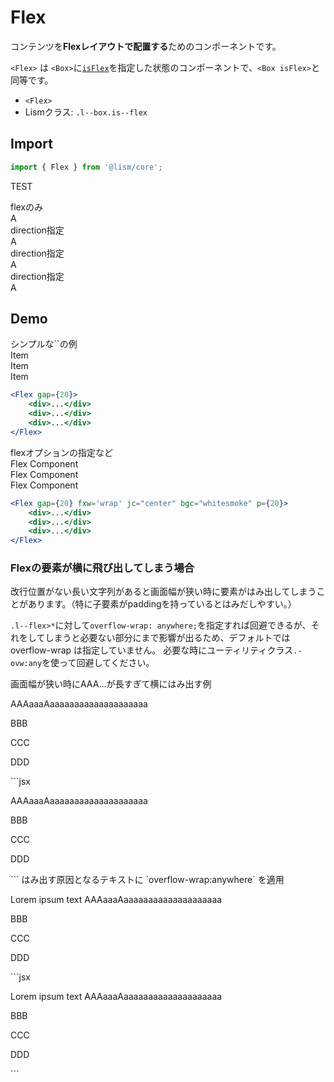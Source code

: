 
# Flex

コンテンツを**Flexレイアウトで配置する**ためのコンポーネントです。

`<Flex>` は `<Box>`に[`isFlex`](/docs/layout-system/is-flex)を指定した状態のコンポーネントで、`<Box isFlex>`と同等です。

-   `<Flex>`
-   Lismクラス: `.l--box.is--flex`

## Import

```js
import { Flex } from '@lism/core';
```


TEST

<Box bgc="pale" flex>
	<div>flexのみ</div>
	<div>A</div>
</Box>
<Box bgc="pale" flex={{direction: 'rr'}}>
	<div>direction指定</div>
	<div>A</div>
</Box>

<Flex bgc="b200" direction='cr'>
	<div>direction指定</div>
	<div>A</div>
</Flex>
<Stack bgc="b200" direction='cr'>
	<div>direction指定</div>
	<div>A</div>
</Stack>

## Demo

<Demo className="has--box-guide">
	<Demo.Title>シンプルな`<Flex>`の例</Demo.Title>
	<Demo.Preview resize p={20}>
		<Flex gap={20}>
			<div>Item</div>
			<div>Item</div>
			<div>Item</div>
		</Flex>
	</Demo.Preview>
</Demo>

```jsx
<Flex gap={20}>
	<div>...</div>
	<div>...</div>
	<div>...</div>
</Flex>
```

<Demo className="has--box-guide">
	<Demo.Title>flexオプションの指定など</Demo.Title>
	<Demo.Preview resize p={20}>
		<Flex gap={20} fxw='wrap' jc="center" bgc="whitesmoke" p={20}>
			<div>Flex Component</div>
			<div>Flex Component</div>
			<div>Flex Component</div>
		</Flex>
	</Demo.Preview>
</Demo>

```jsx
<Flex gap={20} fxw='wrap' jc="center" bgc="whitesmoke" p={20}>
	<div>...</div>
	<div>...</div>
	<div>...</div>
</Flex>
```




### Flexの要素が横に飛び出してしまう場合

改行位置がない長い文字列があると画面幅が狭い時に要素がはみ出してしまうことがあります。（特に子要素がpaddingを持っているとはみだしやすい。）

`.l--flex>*`に対して`overflow-wrap: anywhere;`を指定すれば回避できるが、それをしてしまうと必要ない部分にまで影響が出るため、デフォルトでは overflow-wrap は指定していません。
必要な時にユーティリティクラス`.-ovw:any`を使って回避してください。


<Demo className="has--box-guide">
	<Demo.Title>
		画面幅が狭い時にAAA...が長すぎて横にはみ出す例
	</Demo.Title>
	<Demo.Preview resize p={20}>
		<Flex fxw="nowrap" gap={20}>
			<p>AAAaaaAaaaaaaaaaaaaaaaaaaaa</p>
			<p>BBB</p>
			<p>CCC</p>
			<p>DDD</p>
		</Flex>
	</Demo.Preview>
	<Demo.Code>
		```jsx
		<Flex fxw="nowrap" gap={20}>
			<p>AAAaaaAaaaaaaaaaaaaaaaaaaaa</p>
			<p>BBB</p>
			<p>CCC</p>
			<p>DDD</p>
		</Flex>
		```
	</Demo.Code>
</Demo>

<Demo className="has--box-guide">
	<Demo.Title>
		はみ出す原因となるテキストに `overflow-wrap:anywhere` を適用
	</Demo.Title>
	<Demo.Preview resize p={20}>
			<Flex fxw="nowrap" gap={20}>
		<p className="-ovw:any">Lorem ipsum text AAAaaaAaaaaaaaaaaaaaaaaaaaa</p>
		<p>BBB</p>
		<p>CCC</p>
		<p>DDD</p>
	</Flex>
	</Demo.Preview>
	<Demo.Code>
		```jsx
		<Flex fxw="nowrap" gap={20}>
			<p className="-ovw:any">Lorem ipsum text AAAaaaAaaaaaaaaaaaaaaaaaaaa</p>
			<p>BBB</p>
			<p>CCC</p>
			<p>DDD</p>
		</Flex>
		```
	</Demo.Code>
</Demo>
